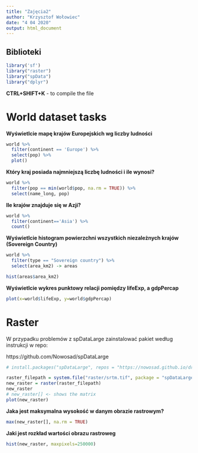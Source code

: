 ```yaml
---
title: "Zajęcia2"
author: "Krzysztof Wołowiec"
date: "4 04 2020"
output: html_document
---
```


## Biblioteki
```r
library('sf')
library("raster")
library("spData")
library("dplyr")
```
**CTRL+SHIFT+K** - to compile the file

# World dataset tasks

**Wyświetlcie mapę krajów Europejskich  wg liczby ludności**
```r
world %>% 
  filter(continent == 'Europe') %>%
  select(pop) %>%
  plot()
```

**Który kraj posiada najmniejszą liczbę ludności i ile wynosi?**

```r
world %>%
  filter(pop == min(world$pop, na.rm = TRUE)) %>%
  select(name_long, pop)
```

**Ile krajów znajduje się w Azji?**
```r
world %>%
  filter(continent=='Asia') %>%
  count()
```


**Wyświetlcie histogram powierzchni  wszystkich niezależnych krajów (Sovereign Country)**
```r
world %>%
  filter(type == "Sovereign country") %>%
  select(area_km2) -> areas

hist(areas$area_km2)
```

**Wyświetlcie wykres punktowy relacji pomiędzy lifeExp, a gdpPercap**
```r
plot(x=world$lifeExp, y=world$gdpPercap)
```


# Raster

W przypadku problemów z spDataLarge zainstalować pakiet według instrukcji w repo:

https://github.com/Nowosad/spDataLarge

```r
# install.packages("spDataLarge", repos = "https://nowosad.github.io/drat/", type = "source")
```


```r
raster_filepath = system.file("raster/srtm.tif", package = "spDataLarge")
new_raster = raster(raster_filepath)
new_raster
# new_raster[] <- shows the matrix
plot(new_raster)
```

**Jaka jest maksymalna wysokość w danym obrazie rastrowym?**
```r
max(new_raster[], na.rm = TRUE)
```


**Jaki jest rozkład wartości obrazu rastroweg**
```r
hist(new_raster, maxpixels=250000)
```



